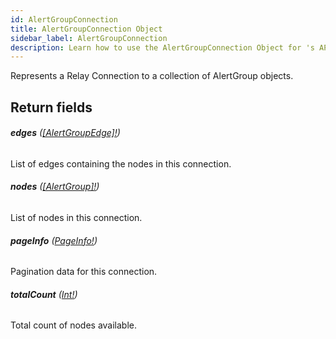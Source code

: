 ```yaml
---
id: AlertGroupConnection
title: AlertGroupConnection Object
sidebar_label: AlertGroupConnection
description: Learn how to use the AlertGroupConnection Object for 's API.
---
```


Represents a Relay Connection to a collection of AlertGroup objects.

## Return fields

###### <b>edges</b> ([[AlertGroupEdge]!](api/schema/object/AlertGroupEdge.mdx))

List of edges containing the nodes in this connection.

###### <b>nodes</b> ([[AlertGroup]!](api/schema/object/AlertGroup.mdx))

List of nodes in this connection.

###### <b>pageInfo</b> ([PageInfo!](api/schema/object/PageInfo.mdx))

Pagination data for this connection.

###### <b>totalCount</b> ([Int!](api/schema/scalar/Int.mdx))

Total count of nodes available.
